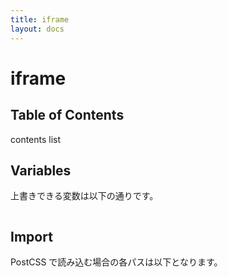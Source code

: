 ```yaml
---
title: iframe
layout: docs
---
```


# iframe

## Table of Contents

contents list

## Variables

上書きできる変数は以下の通りです。

```css

```

## Import

PostCSS で読み込む場合の各パスは以下となります。

```css

```
